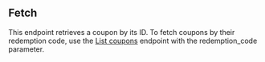 ## Fetch

This endpoint retrieves a coupon by its ID. To fetch coupons by their redemption code, use the
[List coupons](list-coupons) endpoint with the redemption_code parameter.
